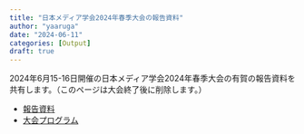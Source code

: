 ```yaml
---
title: "日本メディア学会2024年春季大会の報告資料"
author: "yaaruga"
date: "2024-06-11"
categories: [Output]
draft: true
---
```


2024年6月15-16日開催の日本メディア学会2024年春季大会の有賀の報告資料を共有します。（このページは大会終了後に削除します。）

- [報告資料](2024-06-16_JAMS.html)
- [大会プログラム](https://www.jams.media/wp/wp-content/uploads/2024/05/Spring2024Presentation.pdf)

